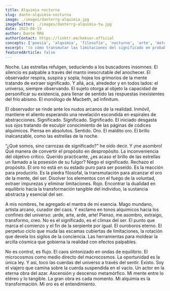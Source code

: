 ```yaml
---
title: Alquimia nocturna
slug: dante-alquimia-nocturna
image: ./images/danterrg-alquimia.jpg
imageTwitter: ./images/danterrg-alquimia-tw.jpg
date: 2023-08-15
author: Dante RRG
authorContact: https://linktr.ee/hekser.official
concepts: ['poesía', 'alquimia', 'filosofía', 'nocturno', 'arte', 'metamorfosis']
excerpt: '(o cómo transmutar las limitaciones del significado en probabilidades de oro)'
featuredArticle: false
---
```


Noche. Las estrellas refulgen, seduciendo a los buscadores insomnes. El silencio es palpable a través del manto inescrutable del anochecer. El observador respira, suspira y sopla; hojea los grimorios de la mente tratando de extraer significado. Y allá, acá, alrededor y en todos lados: el universo, siempre observando. El sujeto otorga al objeto la capacidad de personificar su existencia, para llenar de sentido las respuestas inexistentes del frío abismo. El monólogo de Macbeth, ad infinitum.

El observador se rinde ante los nudos arcanos de la realidad. Inmóvil, mantiene el aliento esperando una revelación escondida en espirales de abstracciones. Significado. Significado. Significado. El iniciado desgasta sus ojos tratando de esculpir conocimiento de las páginas de códices alquímicos. Piensa en absolutos. Sentido. Oro. El maldito oro. El brillo inalcanzable, como las estrellas de la noche.

“¿Qué somos, sino carrozas de significado?” he oído decir. Y ¡me asombro! Qué manera de convertir el propósito en despropósito. La inconveniencia del objetivo crítico. Querido practicante, ¿es acaso el brillo de las estrellas un llamado a la posesión de su fulgor? Niego el significado. Rechazo el propósito. El oro no está en su estado puro para ser poseído. Es la reacción para producirlo. Es la piedra filosofal, la transmutación para alcanzar el oro de la mente, del ser. Disolver los elementos con el fuego de la voluntad, extraer impurezas y eliminar limitaciones. Rojo. Encontrar la dualidad en equilibrio hacia la transformación tangible del individuo, la sustancia abstracta y esencial del ser.

A mis nombres, he agregado el mantra de mi esencia. Mago mundano, artista arcano, curador del caos. Y exclamo en tonos alquímicos hacia los confines del universo: ¡arde, arte, arde, arte! Pienso, me asombro, extraigo, transformo, creo. No es el significado, es el clímax del ser. El punto que marca el comienzo y el fin de la serpiente por igual. El ouroboros eterno. El perpetuo ciclo que muda las escamas cubiertas de limitaciones, la rotación que devela los sigilos de la conciencia. Las herramientas para moldear la arcilla cósmica que gobierna la realidad con efectos palpables.

No es control, es flujo. El caos sintonizado en ondas de equilibrio. El microcosmos como medio directo del macrocosmos. La oportunidad es la única ley. Y así, toco las cuerdas del universo a través del sentir. Existo. Soy el viajero que camina sobre la cuerda suspendida en el vacío. Un actor en la eterna obra del azar. Ascensión y descenso metamórfico. Mi mente entre lo etéreo y lo tangible. La gran obra es cada momento. Mi alquimia es la transformación. Mi oro es el entendimiento.
